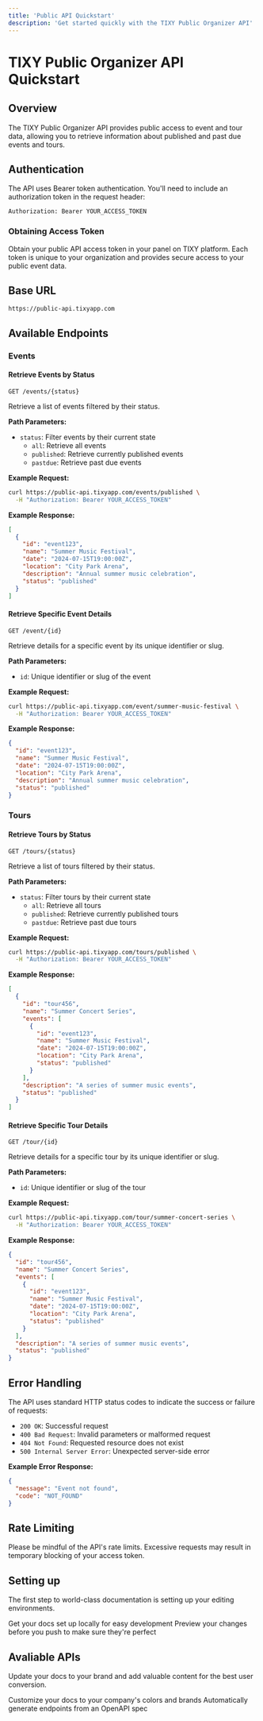 ```yaml
---
title: 'Public API Quickstart' 
description: 'Get started quickly with the TIXY Public Organizer API'
---
```


# TIXY Public Organizer API Quickstart

## Overview

The TIXY Public Organizer API provides public access to event and tour data, allowing you to retrieve information about published and past due events and tours.

## Authentication

The API uses Bearer token authentication. You'll need to include an authorization token in the request header:

```http
Authorization: Bearer YOUR_ACCESS_TOKEN
```

### Obtaining Access Token

Obtain your public API access token in your panel on TIXY platform. Each token is unique to your organization and provides secure access to your public event data.


## Base URL

```
https://public-api.tixyapp.com
```



## Available Endpoints

### Events

#### Retrieve Events by Status

`GET /events/{status}`

Retrieve a list of events filtered by their status.

**Path Parameters:**
- `status`: Filter events by their current state
  - `all`: Retrieve all events
  - `published`: Retrieve currently published events
  - `pastdue`: Retrieve past due events

**Example Request:**
```bash
curl https://public-api.tixyapp.com/events/published \
  -H "Authorization: Bearer YOUR_ACCESS_TOKEN"
```

**Example Response:**
```json
[
  {
    "id": "event123",
    "name": "Summer Music Festival",
    "date": "2024-07-15T19:00:00Z",
    "location": "City Park Arena",
    "description": "Annual summer music celebration",
    "status": "published"
  }
]
```

#### Retrieve Specific Event Details

`GET /event/{id}`

Retrieve details for a specific event by its unique identifier or slug.

**Path Parameters:**
- `id`: Unique identifier or slug of the event

**Example Request:**
```bash
curl https://public-api.tixyapp.com/event/summer-music-festival \
  -H "Authorization: Bearer YOUR_ACCESS_TOKEN"
```

**Example Response:**
```json
{
  "id": "event123",
  "name": "Summer Music Festival",
  "date": "2024-07-15T19:00:00Z",
  "location": "City Park Arena",
  "description": "Annual summer music celebration",
  "status": "published"
}
```

### Tours

#### Retrieve Tours by Status

`GET /tours/{status}`

Retrieve a list of tours filtered by their status.

**Path Parameters:**
- `status`: Filter tours by their current state
  - `all`: Retrieve all tours
  - `published`: Retrieve currently published tours
  - `pastdue`: Retrieve past due tours

**Example Request:**
```bash
curl https://public-api.tixyapp.com/tours/published \
  -H "Authorization: Bearer YOUR_ACCESS_TOKEN"
```

**Example Response:**
```json
[
  {
    "id": "tour456",
    "name": "Summer Concert Series",
    "events": [
      {
        "id": "event123",
        "name": "Summer Music Festival",
        "date": "2024-07-15T19:00:00Z",
        "location": "City Park Arena",
        "status": "published"
      }
    ],
    "description": "A series of summer music events",
    "status": "published"
  }
]
```

#### Retrieve Specific Tour Details

`GET /tour/{id}`

Retrieve details for a specific tour by its unique identifier or slug.

**Path Parameters:**
- `id`: Unique identifier or slug of the tour

**Example Request:**
```bash
curl https://public-api.tixyapp.com/tour/summer-concert-series \
  -H "Authorization: Bearer YOUR_ACCESS_TOKEN"
```

**Example Response:**
```json
{
  "id": "tour456",
  "name": "Summer Concert Series",
  "events": [
    {
      "id": "event123",
      "name": "Summer Music Festival",
      "date": "2024-07-15T19:00:00Z",
      "location": "City Park Arena",
      "status": "published"
    }
  ],
  "description": "A series of summer music events",
  "status": "published"
}
```

## Error Handling

The API uses standard HTTP status codes to indicate the success or failure of requests:

- `200 OK`: Successful request
- `400 Bad Request`: Invalid parameters or malformed request
- `404 Not Found`: Requested resource does not exist
- `500 Internal Server Error`: Unexpected server-side error

**Example Error Response:**
```json
{
  "message": "Event not found",
  "code": "NOT_FOUND"
}
```

## Rate Limiting

Please be mindful of the API's rate limits. Excessive requests may result in temporary blocking of your access token.

## Setting up

The first step to world-class documentation is setting up your editing environments.

<CardGroup cols={2}>
  <Card
    title="About TIXY connect"
    icon="pen-to-square"
    href="/introduction"
  >
    Get your docs set up locally for easy development
  </Card>
  <Card
    title="Authorization"
    icon="users"
    href="/api-authorization"
  >
    Preview your changes before you push to make sure they're perfect
  </Card>
</CardGroup>

## Avaliable APIs

Update your docs to your brand and add valuable content for the best user conversion.

<CardGroup cols={2}>
  <Card
    title="Private API"
    icon="lock"
    href="/private_API_quickstart"
  >
    Customize your docs to your company's colors and brands
  </Card>
  <Card
    title="Public API"
    icon="megaphone"
    href="/public_API_quickstart"
  >
    Automatically generate endpoints from an OpenAPI spec
  </Card>
  
</CardGroup>
